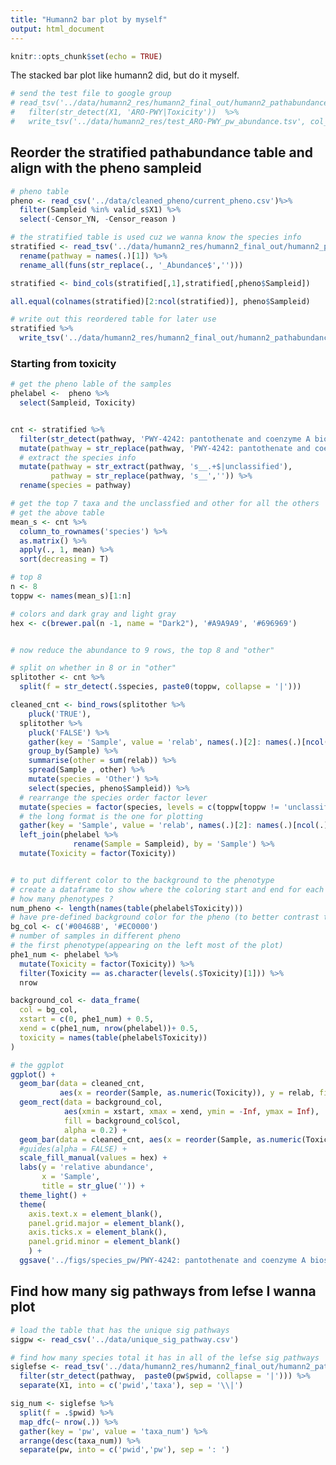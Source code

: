 ```yaml
---
title: "Humann2 bar plot by myself"
output: html_document
---
```


```r
knitr::opts_chunk$set(echo = TRUE)
```

The stacked bar plot like humann2 did, but do it myself.

```r
# send the test file to google group
# read_tsv('../data/humann2_res/humann2_final_out/humann2_pathabundance_relab_stratified_reordered_with_tox.pcl', col_names = F) %>% 
#   filter(str_detect(X1, 'ARO-PWY|Toxicity'))  %>% 
#   write_tsv('../data/humann2_res/test_ARO-PWY_pw_abundance.tsv', col_names = F)
```

## Reorder the stratified pathabundance table and align with the pheno sampleid

```r
# pheno table 
pheno <- read_csv('../data/cleaned_pheno/current_pheno.csv')%>% 
  filter(Sampleid %in% valid_s$X1) %>% 
  select(-Censor_YN, -Censor_reason ) 

# the stratified table is used cuz we wanna know the species info
stratified <- read_tsv('../data/humann2_res/humann2_final_out/humann2_pathabundance_relab_stratified.tsv') %>% 
  rename(pathway = names(.)[1]) %>% 
  rename_all(funs(str_replace(., '_Abundance$','')))

stratified <- bind_cols(stratified[,1],stratified[,pheno$Sampleid]) 

all.equal(colnames(stratified)[2:ncol(stratified)], pheno$Sampleid)

# write out this reordered table for later use
stratified %>% 
  write_tsv('../data/humann2_res/humann2_final_out/humann2_pathabundance_relab_stratified_reordered.tsv')
```

### Starting from toxicity

```r
# get the pheno lable of the samples
phelabel <-  pheno %>% 
  select(Sampleid, Toxicity)


cnt <- stratified %>% 
  filter(str_detect(pathway, 'PWY-4242: pantothenate and coenzyme A biosynthesis III')) %>% 
  mutate(pathway = str_replace(pathway, 'PWY-4242: pantothenate and coenzyme A biosynthesis III\\|', ''))  %>% 
  # extract the species info
  mutate(pathway = str_extract(pathway, 's__.+$|unclassified'),
         pathway = str_replace(pathway, 's__','')) %>% 
  rename(species = pathway) 

# get the top 7 taxa and the unclassfied and other for all the others 
# get the above table 
mean_s <- cnt %>% 
  column_to_rownames('species') %>% 
  as.matrix() %>% 
  apply(., 1, mean) %>% 
  sort(decreasing = T)

# top 8
n <- 8
toppw <- names(mean_s)[1:n]

# colors and dark gray and light gray
hex <- c(brewer.pal(n -1, name = "Dark2"), '#A9A9A9', '#696969')


# now reduce the abundance to 9 rows, the top 8 and "other"

# split on whether in 8 or in "other"
splitother <- cnt %>% 
  split(f = str_detect(.$species, paste0(toppw, collapse = '|')))

cleaned_cnt <- bind_rows(splitother %>% 
    pluck('TRUE'),
  splitother %>% 
    pluck('FALSE') %>% 
    gather(key = 'Sample', value = 'relab', names(.)[2]: names(.)[ncol(.)]) %>% 
    group_by(Sample) %>% 
    summarise(other = sum(relab)) %>% 
    spread(Sample , other) %>% 
    mutate(species = 'Other') %>% 
    select(species, pheno$Sampleid)) %>% 
  # rearrange the species order factor lever
  mutate(species = factor(species, levels = c(toppw[toppw != 'unclassified'] , 'Other', 'unclassified'))) %>% 
  # the long format is the one for plotting
  gather(key = 'Sample', value = 'relab', names(.)[2]: names(.)[ncol(.)]) %>% 
  left_join(phelabel %>% 
              rename(Sample = Sampleid), by = 'Sample') %>% 
  mutate(Toxicity = factor(Toxicity))


# to put different color to the background to the phenotype
# create a dataframe to show where the coloring start and end for each group
# how many phenotypes ?
num_pheno <- length(names(table(phelabel$Toxicity)))
# have pre-defined background color for the pheno (to better contrast them)
bg_col <- c('#00468B', '#EC0000')
# number of samples in different pheno 
# the first phenotype(appearing on the left most of the plot)
phe1_num <- phelabel %>% 
  mutate(Toxicity = factor(Toxicity)) %>% 
  filter(Toxicity == as.character(levels(.$Toxicity)[1])) %>% 
  nrow

background_col <- data_frame(
  col = bg_col,
  xstart = c(0, phe1_num) + 0.5,
  xend = c(phe1_num, nrow(phelabel))+ 0.5,
  toxicity = names(table(phelabel$Toxicity))
)

# the ggplot
ggplot() +
  geom_bar(data = cleaned_cnt, 
           aes(x = reorder(Sample, as.numeric(Toxicity)), y = relab, fill = species, color = Toxicity), stat = 'identity') +
  geom_rect(data = background_col, 
            aes(xmin = xstart, xmax = xend, ymin = -Inf, ymax = Inf), 
            fill = background_col$col, 
            alpha = 0.2) +
  geom_bar(data = cleaned_cnt, aes(x = reorder(Sample, as.numeric(Toxicity)), y = relab, fill = species), stat = 'identity') +
  #guides(alpha = FALSE) +
  scale_fill_manual(values = hex) +
  labs(y = 'relative abundance',
       x = 'Sample',
       title = str_glue('')) +
  theme_light() +
  theme(
    axis.text.x = element_blank(),
    panel.grid.major = element_blank(), 
    axis.ticks.x = element_blank(),  
    panel.grid.minor = element_blank()
    ) +
  ggsave('../figs/species_pw/PWY-4242: pantothenate and coenzyme A biosynthesis III.jpg', width = 12, height = 8, dpi = 300)
```


## Find how many sig pathways from lefse I wanna plot

```r
# load the table that has the unique sig pathways
sigpw <- read_csv('../data/unique_sig_pathway.csv')

# find how many species total it has in all of the lefse sig pathways
siglefse <- read_tsv('../data/humann2_res/humann2_final_out/humann2_pathabundance_relab_stratified_reordered.tsv') %>% 
  filter(str_detect(pathway,  paste0(pw$pwid, collapse = '|'))) %>% 
  separate(X1, into = c('pwid','taxa'), sep = '\\|')

sig_num <- siglefse %>% 
  split(f = .$pwid) %>% 
  map_dfc(~ nrow(.)) %>% 
  gather(key = 'pw', value = 'taxa_num') %>% 
  arrange(desc(taxa_num)) %>% 
  separate(pw, into = c('pwid','pw'), sep = ': ')
  
```



